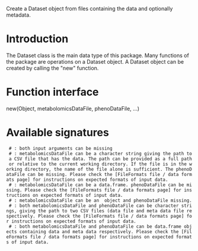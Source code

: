 Create a Dataset object from files containing the data and optionally metadata.

= Introduction =

The Dataset class is the main data type of this package. Many functions of the package are operations on a Dataset object. A Dataset object can be created by calling the "new" function.

= Function interface =

new(Object, metabolomicsDataFile, phenoDataFile, ...)

= Available signatures =

  # {{{new("Dataset", "missing", "missing")}}}: both input arguments can be missing
  # {{{new("Dataset", "character", "missing")}}}: metabolomicsDataFile can be a character string giving the path to a CSV file that has the data. The path can be provided as a full path or relative to the current working directory. If the file is in the working directory, the name of the file alone is sufficient. The phenoDataFile can be missing. Please check the [FileFormats file / data formats page] for instructions on expected formats of input data.
  # {{{new("Dataset", "data.frame", "missing")}}}: metabolomicsDataFile can be a data.frame. phenoDataFile can be missing. Please check the [FileFormats file / data formats page] for instructions on expected formats of input data.
  # {{{new("Dataset", "ExpressionSet", "missing")}}}: metabolomicsDataFile can be an {{{ExpressionSet}}} object and phenoDataFile missing.
  # {{{new("Dataset", "character", "character")}}}: both metabolomicsDataFile and phenoDataFile can be character strings, giving the path to two CSV files (data file and meta data file respectively. Please check the [FileFormats file / data formats page] for instructions on expected formats of input data.
  # {{{new("Dataset", "data.frame", "data.frame")}}}: both metabolomicsDataFile and phenoDataFile can be data.frame objects containing data and meta data respectively. Please check the [FileFormats file / data formats page] for instructions on expected formats of input data.